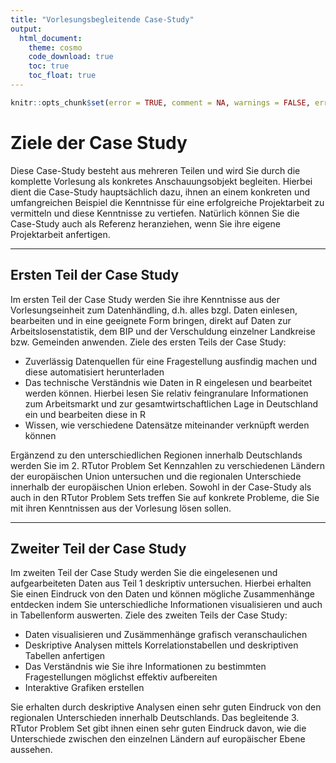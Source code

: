 ```yaml
---
title: "Vorlesungsbegleitende Case-Study"
output: 
  html_document:
    theme: cosmo
    code_download: true
    toc: true
    toc_float: true
---
```


```r
knitr::opts_chunk$set(error = TRUE, comment = NA, warnings = FALSE, errors = FALSE, messages = FALSE, tidy = FALSE, echo = FALSE)
```

# Ziele der Case Study

Diese Case-Study besteht aus mehreren Teilen und wird Sie durch die komplette Vorlesung als konkretes Anschauungsobjekt begleiten. Hierbei dient die Case-Study hauptsächlich dazu, ihnen an einem konkreten und umfangreichen Beispiel die Kenntnisse für eine erfolgreiche Projektarbeit zu vermitteln und diese Kenntnisse zu vertiefen. Natürlich können Sie die Case-Study auch als Referenz heranziehen, wenn Sie ihre eigene Projektarbeit anfertigen. 

---

## Ersten Teil der Case Study

Im ersten Teil der Case Study werden Sie ihre Kenntnisse aus der Vorlesungseinheit zum Datenhändling, d.h. alles bzgl. Daten einlesen, bearbeiten und in eine geeignete Form bringen, direkt auf Daten zur Arbeitslosenstatistik, dem BIP und der Verschuldung einzelner Landkreise bzw. Gemeinden anwenden. Ziele des ersten Teils der Case Study:

- Zuverlässig Datenquellen für eine Fragestellung ausfindig machen und diese automatisiert herunterladen 
- Das technische Verständnis wie Daten in R eingelesen und bearbeitet werden können. Hierbei lesen Sie relativ feingranulare Informationen zum Arbeitsmarkt und zur gesamtwirtschaftlichen Lage in Deutschland ein und bearbeiten diese in R
- Wissen, wie verschiedene Datensätze miteinander verknüpft werden können

Ergänzend zu den unterschiedlichen Regionen innerhalb Deutschlands werden Sie im 2. RTutor Problem Set Kennzahlen zu verschiedenen Ländern der europäischen Union untersuchen und die regionalen Unterschiede innerhalb der europäischen Union erleben. Sowohl in der Case-Study als auch in den RTutor Problem Sets treffen Sie auf konkrete Probleme, die Sie mit ihren Kenntnissen aus der Vorlesung lösen sollen.

---

## Zweiter Teil der Case Study

Im zweiten Teil der Case Study werden Sie die eingelesenen und aufgearbeiteten Daten aus Teil 1 deskriptiv untersuchen. Hierbei erhalten Sie einen Eindruck von den Daten und können mögliche Zusammenhänge entdecken indem Sie unterschiedliche Informationen visualisieren und auch in Tabellenform auswerten. Ziele des zweiten Teils der Case Study:

- Daten visualisieren und Zusämmenhänge grafisch veranschaulichen 
- Deskriptive Analysen mittels Korrelationstabellen und deskriptiven Tabellen anfertigen
- Das Verständnis wie Sie ihre Informationen zu bestimmten Fragestellungen möglichst effektiv aufbereiten
- Interaktive Grafiken erstellen

Sie erhalten durch deskriptive Analysen einen sehr guten Eindruck von den regionalen Unterschieden innerhalb Deutschlands. Das begleitende 3. RTutor Problem Set gibt ihnen einen sehr guten Eindruck davon, wie die Unterschiede zwischen den einzelnen Ländern auf europäischer Ebene aussehen. 